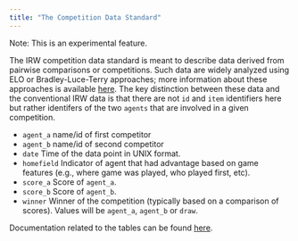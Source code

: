 ```yaml
---
title: "The Competition Data Standard"
---
```


Note: This is an experimental feature.

The IRW competition data standard is meant to describe data derived from pairwise comparisons or competitions. Such data are widely analyzed using ELO or Bradley-Luce-Terry approaches; more information about these approaches is available [here](https://www.annualreviews.org/content/journals/10.1146/annurev-statistics-040722-061813). The key distinction between these data and the conventional IRW data is that there are not `id` and `item` identifiers here but rather identifers of the two `agents` that are involved in a given competition.

- `agent_a` name/id of first competitor
- `agent_b` name/id of second competitor
- `date` Time of the data point in UNIX format.
- `homefield` Indicator of agent that had advantage based on game features (e.g., where game was played, who played first, etc).
- `score_a` Score of `agent_a`.
- `score_b` Score of `agent_b`.
- `winner` Winner of the competition (typically based on a comparison of scores). Values will be `agent_a`, `agent_b` or `draw`.

Documentation related to the tables can be found [here](https://docs.google.com/spreadsheets/d/1WZZYyVC2cmw8CUJM69qP0F_ZlQjQfdkCZbdsG-8mUrs/edit?usp=sharing).
